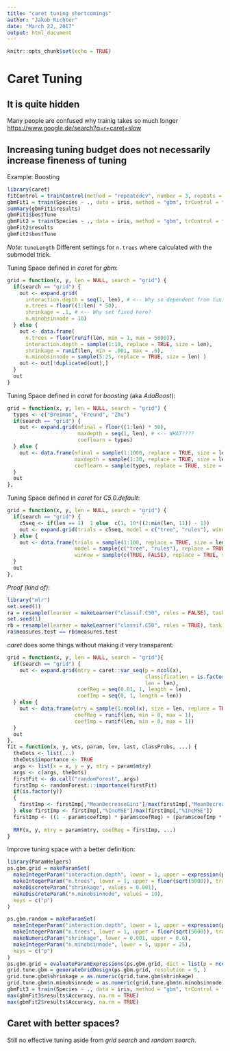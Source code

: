 ```yaml
---
title: "caret tuning shortcomings"
author: "Jakob Richter"
date: "March 22, 2017"
output: html_document
---
```


```r
knitr::opts_chunk$set(echo = TRUE)
```

# Caret Tuning

## It is quite hidden
Many people are confused why trainig takes so much longer
<https://www.google.de/search?q=r+caret+slow>

## Increasing tuning budget does not necessarily increase fineness of tuning

Example: Boosting
```r
library(caret)
fitControl = trainControl(method = "repeatedcv", number = 3, repeats = 3)
gbmFit1 = train(Species ~ ., data = iris, method = "gbm", trControl = fitControl, verbose = FALSE, tuneLength = 5)
summary(gbmFit1$results)
gbmFit1$bestTune
gbmFit2 = train(Species ~ ., data = iris, method = "gbm", trControl = fitControl, verbose = FALSE, tuneLength = 10)
gbmFit2$results
gbmFit2$bestTune
```
_Note:_ `tuneLength` Different settings for `n.trees` where calculated with the submodel trick.

Tuning Space defined in _caret_ for _gbm_:
```r
grid = function(x, y, len = NULL, search = "grid") {
  if(search == "grid") {
    out <- expand.grid(
      interaction.depth = seq(1, len), # <-- Why so dependent from tuning budget?
      n.trees = floor((1:len) * 50),
      shrinkage = .1, # <-- Why set fixed here?
      n.minobsinnode = 10)
  } else {
    out <- data.frame(
      n.trees = floor(runif(len, min = 1, max = 5000)),
      interaction.depth = sample(1:10, replace = TRUE, size = len),         
      shrinkage = runif(len, min = .001, max = .6),
      n.minobsinnode = sample(5:25, replace = TRUE, size = len) )
    out <- out[!duplicated(out),]
  }
  out
}
```

Tuning Space defined in _caret_ for _boosting_ (aka _AdaBoost_):
```r
grid = function(x, y, len = NULL, search = "grid") {
  types <- c("Breiman", "Freund", "Zhu")
  if(search == "grid") {
    out <- expand.grid(mfinal = floor((1:len) * 50),
                       maxdepth = seq(1, len), # <-- WHAT????
                       coeflearn = types)
  } else {
    out <- data.frame(mfinal = sample(1:1000, replace = TRUE, size = len),
                      maxdepth = sample(1:30, replace = TRUE, size = len),
                      coeflearn = sample(types, replace = TRUE, size = len))
  }
  out
},
```

Tuning Space defined in _caret_ for _C5.0.default_:
```r
grid = function(x, y, len = NULL, search = "grid") {
  if(search == "grid") {
    c5seq <- if(len == 1)  1 else  c(1, 10*((2:min(len, 11)) - 1))
    out <- expand.grid(trials = c5seq, model = c("tree", "rules"), winnow = c(TRUE, FALSE))
  } else {
    out <- data.frame(trials = sample(1:100, replace = TRUE, size = len),
                      model = sample(c("tree", "rules"), replace = TRUE, size = len), # <-- that parameter does not affect the performance at all!
                      winnow = sample(c(TRUE, FALSE), replace = TRUE, size = len))
  }
  out
},
```
_Proof (kind of)_:
```r
library("mlr")
set.seed(1)
ra = resample(learner = makeLearner("classif.C50", rules = FALSE), task = iris.task, resampling = cv10)
set.seed(1)
rb = resample(learner = makeLearner("classif.C50", rules = TRUE), task = iris.task, resampling = cv10)
ra$measures.test == rb$measures.test
```

_caret_ does some things without making it very transparent:
```r
grid = function(x, y, len = NULL, search = "grid"){
  if(search == "grid") {
    out <- expand.grid(mtry = caret::var_seq(p = ncol(x), 
                                             classification = is.factor(y), 
                                             len = len),
                       coefReg = seq(0.01, 1, length = len),
                       coefImp = seq(0, 1, length = len))
  } else {
    out <- data.frame(mtry = sample(1:ncol(x), size = len, replace = TRUE),
                      coefReg = runif(len, min = 0, max = 1),
                      coefImp = runif(len, min = 0, max = 1))
  }
  out
},
fit = function(x, y, wts, param, lev, last, classProbs, ...) {
  theDots <- list(...)
  theDots$importance <- TRUE
  args <- list(x = x, y = y, mtry = param$mtry)
  args <- c(args, theDots)                       
  firstFit <- do.call("randomForest", args)
  firstImp <- randomForest:::importance(firstFit)
  if(is.factor(y))
  {
    firstImp <- firstImp[,"MeanDecreaseGini"]/max(firstImp[,"MeanDecreaseGini"])
  } else firstImp <- firstImp[,"%IncMSE"]/max(firstImp[,"%IncMSE"])
  firstImp <- ((1 - param$coefImp) * param$coefReg) + (param$coefImp * firstImp)
  
  RRF(x, y, mtry = param$mtry, coefReg = firstImp, ...)
}
```

Improve tuning space with a better definition:
```r
library(ParamHelpers)
ps.gbm.grid = makeParamSet(
  makeIntegerParam("interaction.depth", lower = 1, upper = expression(p)),
  makeIntegerParam("n.trees", lower = 1, upper = floor(sqrt(5000)), trafo = function(x) x^2),
  makeDiscreteParam("shrinkage", values = 0.001),
  makeDiscreteParam("n.minobsinnode", values = 10),
  keys = c("p")
)

ps.gbm.random = makeParamSet(
  makeIntegerParam("interaction.depth", lower = 1, upper = expression(p)),
  makeIntegerParam("n.trees", lower = 1, upper = floor(sqrt(5000)), trafo = function(x) x^2),
  makeNumericParam("shrinkage", lower = 0.001, upper = 0.6),
  makeIntegerParam("n.minobsinnode", lower = 5, upper = 25),
  keys = c("p")
)
ps.gbm.grid = evaluateParamExpressions(ps.gbm.grid, dict = list(p = ncol(iris)-1))
grid.tune.gbm = generateGridDesign(ps.gbm.grid, resolution = 5, )
grid.tune.gbm$shrinkage = as.numeric(grid.tune.gbm$shrinkage)
grid.tune.gbm$n.minobsinnode = as.numeric(grid.tune.gbm$n.minobsinnode)
gbmFit3 = train(Species ~ ., data = iris, method = "gbm", trControl = fitControl, verbose = FALSE, tuneGrid = grid.tune.gbm)
max(gbmFit3$results$Accuracy, na.rm = TRUE)
max(gbmFit2$results$Accuracy, na.rm = TRUE)
```

## Caret with better spaces?

Still no effective tuning aside from _grid search_ and _random search_.

